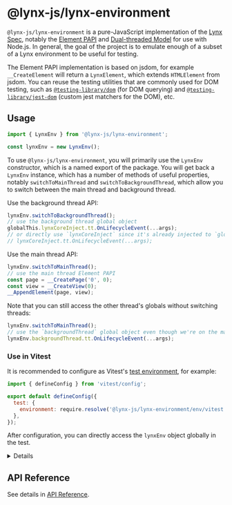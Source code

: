 
# @lynx-js/lynx-environment

`@lynx-js/lynx-environment` is a pure-JavaScript implementation of the [Lynx Spec](https://lynxjs.org/api/engine/element-api), notably the [Element PAPI](https://lynxjs.org/api/engine/element-api) and [Dual-threaded Model](https://lynxjs.org/guide/spec#dual-threaded-model) for use with Node.js. In general, the goal of the project is to emulate enough of a subset of a Lynx environment to be useful for testing.

The Element PAPI implementation is based on jsdom, for example `__CreateElement` will return a `LynxElement`, which extends `HTMLElement` from jsdom. You can reuse the testing utilities that are commonly used for DOM testing, such as [`@testing-library/dom`](https://github.com/testing-library/dom-testing-library) (for DOM querying) and [`@testing-library/jest-dom`](https://github.com/testing-library/jest-dom) (custom jest matchers for the DOM), etc.

## Usage

```js
import { LynxEnv } from '@lynx-js/lynx-environment';

const lynxEnv = new LynxEnv();
```

To use `@lynx-js/lynx-environment`, you will primarily use the `LynxEnv` constructor, which is a named export of the package. You will get back a `LynxEnv` instance, which has a number of methods of useful properties, notably `switchToMainThread` and `switchToBackgroundThread`, which allow you to switch between the main thread and background thread.

Use the background thread API:

```js
lynxEnv.switchToBackgroundThread();
// use the background thread global object
globalThis.lynxCoreInject.tt.OnLifecycleEvent(...args);
// or directly use `lynxCoreInject` since it's already injected to `globalThis`
// lynxCoreInject.tt.OnLifecycleEvent(...args);
```

Use the main thread API:

```js
lynxEnv.switchToMainThread();
// use the main thread Element PAPI
const page = __CreatePage('0', 0);
const view = __CreateView(0);
__AppendElement(page, view);
```

Note that you can still access the other thread's globals without switching threads:

```js
lynxEnv.switchToMainThread();
// use the `backgroundThread` global object even though we're on the main thread
lynxEnv.backgroundThread.tt.OnLifecycleEvent(...args);
```

### Use in Vitest

It is recommended to configure as Vitest's [test environment](https://vitest.dev/guide/environment), for example:

```js title=vitest.config.js
import { defineConfig } from 'vitest/config';

export default defineConfig({
  test: {
    environment: require.resolve('@lynx-js/lynx-environment/env/vitest'),
  },
});
```

After configuration, you can directly access the `lynxEnv` object globally in the test.

<Details title="@lynx-js/react-lynx-testing-library already includes @lynx-js/lynx-environment">
If you want to run unit testing in ReactLynx, @lynx-js/react-lynx-testing-library already includes @lynx-js/lynx-environment, so you don't need to specify this configuration manually.

Please refer to [ReactLynx Testing Library](/en/react/react-lynx-testing-library/index) to setup the configuration for `@lynx-js/react-lynx-testing-library`.

</Details>

## API Reference

See details in [API Reference](../../api/lynx-environment/index.md).
